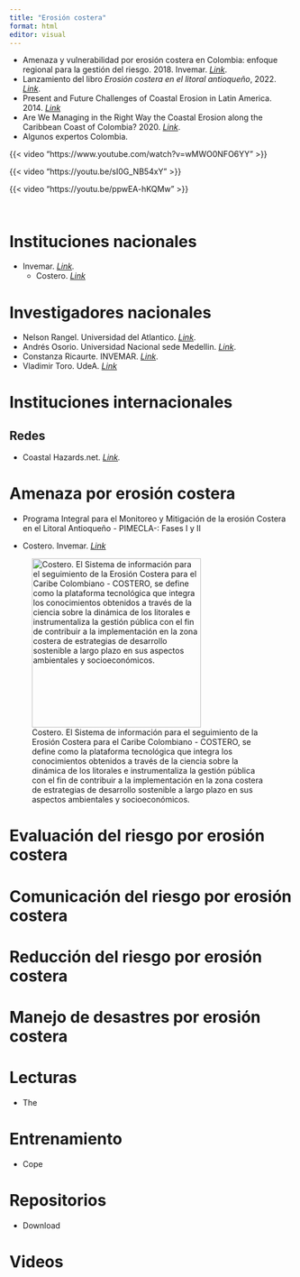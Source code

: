 ```yaml
---
title: "Erosión costera"
format: html
editor: visual
---
```


-   Amenaza y vulnerabilidad por erosión costera en Colombia: enfoque regional para la gestión del riesgo. 2018. Invemar. [*Link*](http://www.invemar.org.co/publicaciones#).
-   Lanzamiento del libro *Erosión costera en el litoral antioqueño*, 2022. [*Link*](https://fb.watch/aKuOH5xUGS/).
-   Present and Future Challenges of Coastal Erosion in Latin America. 2014. [*Link*](https://doi.org/10.2112/SI71-001.1)
-   Are We Managing in the Right Way the Coastal Erosion along the Caribbean Coast of Colombia? 2020. [*Link*](https://doi.org/10.2112/SI95-181.1).
-   Algunos expertos Colombia.

::: {layout-ncol="2"}
{{< video "https://www.youtube.com/watch?v=wMWO0NFO6YY" >}}

{{< video "https://youtu.be/sI0G_NB54xY" >}}

{{< video "https://youtu.be/ppwEA-hKQMw" >}}
:::

```         

```

```         
```

# Instituciones nacionales

-   Invemar. [*Link*](https://www.invemar.org.co/)*.*
    -   Costero. [*Link*](https://costero.invemar.org.co/)

# Investigadores nacionales

-   Nelson Rangel. Universidad del Atlantico. [*Link*](https://scholar.google.com/citations?user=4vWZ7DsAAAAJ&hl=es&oi=sra).
-   Andrés Osorio. Universidad Nacional sede Medellin. [*Link*](https://scholar.google.com/citations?hl=es&user=uqyZzFcAAAAJ&view_op=list_works&sortby=pubdate).
-   Constanza Ricaurte. INVEMAR. [*Link*](https://aquadocs.org/handle/1834/15782).
-   Vladimir Toro. UdeA. [*Link*](https://scholar.google.com/citations?user=_oHi9U0AAAAJ&hl=es&oi=ao)

# Instituciones internacionales

## Redes

-   Coastal Hazards.net. [*Link*](https://www.coasthazar.eu/)*.*

# Amenaza por erosión costera

-   Programa Integral para el Monitoreo y Mitigación de la erosión Costera en el Litoral Antioqueño - PIMECLA-: Fases I y II

-   Costero. Invemar. [*Link*](https://costero.invemar.org.co/)

![Costero. El Sistema de información para el seguimiento de la Erosión Costera para el Caribe Colombiano - COSTERO, se define como la plataforma tecnológica que integra los conocimientos obtenidos a través de la ciencia sobre la dinámica de los litorales e instrumentaliza la gestión pública con el fin de contribuir a la implementación en la zona costera de estrategias de desarrollo sostenible a largo plazo en sus aspectos ambientales y socioeconómicos.](images/costero.png){width="300"}

# Evaluación del riesgo por erosión costera

# 

# Comunicación del riesgo por erosión costera

# 

# Reducción del riesgo por erosión costera

# 

# Manejo de desastres por erosión costera

# 

# Lecturas

-   The

# **Entrenamiento**

-   Cope

# Repositorios

-   Download

# Videos